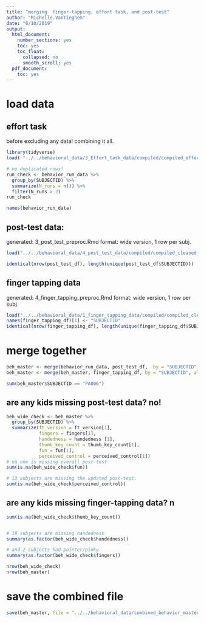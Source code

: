 ```yaml
---
title: "merging  finger-tapping, effort task, and post-test"
author: "Michelle.VanTieghem"
date: "6/10/2019"
output:
  html_document:
    number_sections: yes
    toc: yes
    toc_float:
      collapsed: no
      smooth_scroll: yes
  pdf_document:
    toc: yes
---
```


# load data
## effort task
before excluding any data! combining it all.
```r
library(tidyverse)
load( "../../behavioral_data/3_Effort_task_data/compiled/compiled_effort_scan_version_all_runs.Rdata")

# no duplicated rows! 
run_check <- behavior_run_data %>%
  group_by(SUBJECTID) %>%
  summarize(N_runs = n()) %>%
  filter(N_runs > 2)
run_check

names(behavior_run_data)
```

## post-test data: 
generated: 3_post_test_preproc.Rmd
format: wide version, 1 row per subj.
```r
load("../../behavioral_data/4_post_test_data/compiled/compiled_cleaned_post_test_data.Rdata")

identical(nrow(post_test_df), length(unique(post_test_df$SUBJECTID)))
```

## finger tapping data 
generated: 4_finger_tapping_preproc.Rmd
format: wide version, 1 row per subj
```r
load("../../behavioral_data/1_finger_tapping_data/compiled/compiled_cleaned_finger_tapping_data.Rdata")
names(finger_tapping_df)[1] <- "SUBJECTID"
identical(nrow(finger_tapping_df), length(unique(finger_tapping_df$SUBJECTID)))

```

# merge together
```r
beh_master <- merge(behavior_run_data, post_test_df,  by = "SUBJECTID", all = T)
beh_master <- merge(beh_master, finger_tapping_df, by = "SUBJECTID", all = T)

sum(beh_master$SUBJECTID == "PA006")
```

## are any kids missing post-test data? no! 
```r
beh_wide_check <- beh_master %>%
  group_by(SUBJECTID) %>%
  summarize(ft_version = ft_version[1], 
            fingers = fingers[1],
            handedness = handedness [1], 
            thumb_key_count = thumb_key_count[1], 
            fun = fun[1], 
            perceived_control = perceived_control[1])
# no one is missing overall post-test
sum(is.na(beh_wide_check$fun))

# 13 subjects are missing the updated post-test.
sum(is.na(beh_wide_check$perceived_control))
```

## are any kids missing finger-tapping data? n

```r
sum(is.na(beh_wide_check$thumb_key_count))


# 18 subjects are missing handedness
summary(as.factor(beh_wide_check$handedness))

# and 2 subjects had pointer/pinky
summary(as.factor(beh_wide_check$fingers))

nrow(beh_wide_check)
nrow(beh_master)
```


# save the combined file
```r
save(beh_master, file = "../../behavioral_data/combined_behavior_master/combined_effort_ft_pt_behavior_by_run_all_data.Rata")

```